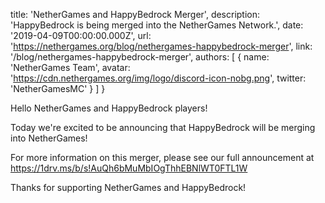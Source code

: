 
  title: 'NetherGames and HappyBedrock Merger',
  description: 'HappyBedrock is being merged into the NetherGames Network.',
  date: '2019-04-09T00:00:00.000Z',
  url: 'https://nethergames.org/blog/nethergames-happybedrock-merger',
  link: '/blog/nethergames-happybedrock-merger',
  authors: [
    {
      name: 'NetherGames Team',
      avatar: 'https://cdn.nethergames.org/img/logo/discord-icon-nobg.png',
      twitter: 'NetherGamesMC'
    }
  ]
}


Hello NetherGames and HappyBedrock players!

Today we're excited to be announcing that HappyBedrock will be merging into NetherGames!

For more information on this merger, please see our full announcement at https://1drv.ms/b/s!AuQh6bMuMbIOgThhEBNlWT0FTL1W

Thanks for supporting NetherGames and HappyBedrock!

<style jsx>{`
  table {
    margin: 0 auto 30px;
  }
  table td,
  table th {
    padding: 10px 20px;
  }
  table th {
    font-weight: normal;
    font-size: 12px;
    color: #9b9b9b;
    padding-bottom: 0px;
  }
  table td:first-child {
    width: 55%;
  }
  table td {
    font-size: 14px;
    vertical-align: middle;
  }
  table td:last-child {
    color: #067df7;
  }
  table td:not(:first-child) {
    text-align: center;
  }
  table td em {
    font-weight: normal;
    font-size: 10px;
    text-transform: uppercase;
    font-style: normal;
    display: block;
  }
  // CSS only media query for mobile
  @media screen and (max-width: 640px) {
    table td,
    table th {
      padding: 10px 10px;
    }
  }
`}</style>
